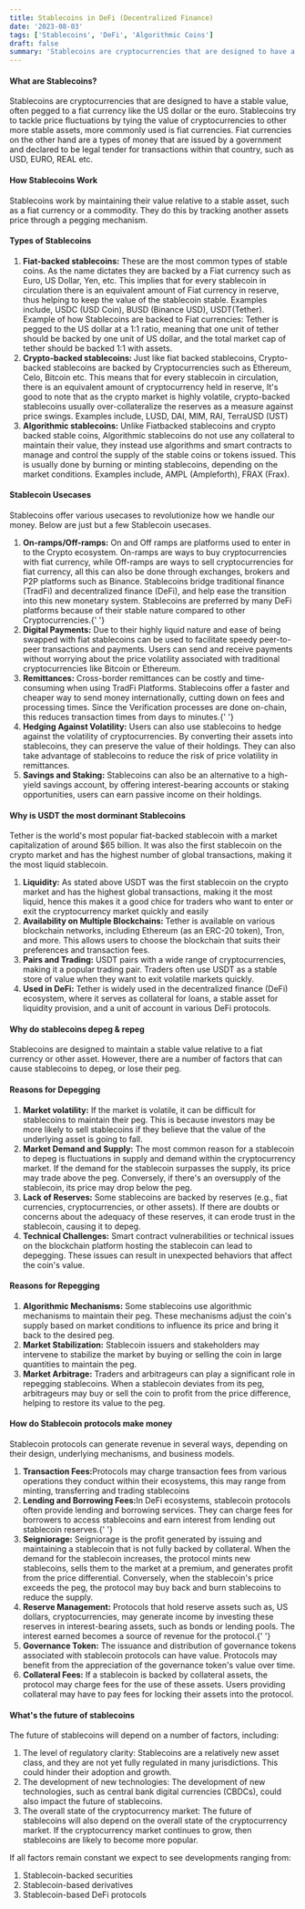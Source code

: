 ```yaml
---
title: Stablecoins in DeFi (Decentralized Finance)
date: '2023-08-03'
tags: ['Stablecoins', 'DeFi', 'Algorithmic Coins']
draft: false
summary: 'Stablecoins are cryptocurrencies that are designed to have a stable value, often pegged to a fiat currency like the US dollar or the euro.'
---
```


#### What are Stablecoins?

Stablecoins are cryptocurrencies that are designed to have a stable value, often pegged to a fiat currency like the US dollar or the euro. Stablecoins try to tackle price fluctuations by tying the value of cryptocurrencies to other more stable assets, more commonly used is fiat currencies. Fiat currencies on the other hand are a types of money that are issued by a government and declared to be legal tender for transactions within that country, such as USD, EURO, REAL etc.

#### How Stablecoins Work

Stablecoins work by maintaining their value relative to a stable asset, such as a fiat currency or a commodity. They do this by tracking another assets price through a pegging mechanism.

#### Types of Stablecoins

<ol>
  <li>
    <strong>Fiat-backed stablecoins:</strong> These are the most common types of stable coins. As
    the name dictates they are backed by a Fiat currency such as Euro, US Dollar, Yen, etc. This
    implies that for every stablecoin in circulation there is an equivalent amount of Fiat currency
    in reserve, thus helping to keep the value of the stablecoin stable. Examples include, USDC (USD
    Coin), BUSD (Binance USD), USDT(Tether). Example of how Stablecoins are backed to Fiat
    currencies: Tether is pegged to the US dollar at a 1:1 ratio, meaning that one unit of tether
    should be backed by one unit of US dollar, and the total market cap of tether should be backed
    1:1 with assets. ​​
  </li>
  <li>
    <strong>Crypto-backed stablecoins: </strong> Just like fiat backed stablecoins, Crypto-backed
    stablecoins are backed by Cryptocurrencies such as Ethereum, Celo, Bitcoin etc. This means that
    for every stablecoin in circulation, there is an equivalent amount of cryptocurrency held in
    reserve, It's good to note that as the crypto market is highly volatile, crypto-backed
    stablecoins usually over-collateralize the reserves as a measure against price swings. Examples
    include, LUSD, DAI, MIM, RAI, TerraUSD (UST)
  </li>
  <li>
    <strong>Algorithmic stablecoins:</strong> Unlike Fiatbacked stablecoins and crypto backed stable
    coins, Algorithmic stablecoins do not use any collateral to maintain their value, they instead
    use algorithms and smart contracts to manage and control the supply of the stable coins or
    tokens issued. This is usually done by burning or minting stablecoins, depending on the market
    conditions. Examples include, AMPL (Ampleforth), FRAX (Frax).
  </li>
</ol>

#### Stablecoin Usecases

Stablecoins offer various usecases to revolutionize how we handle our money. Below are just but a few Stablecoin usecases.

<ol>
  <li>
    <strong>On-ramps/Off-ramps:</strong> On and Off ramps are platforms used to enter in to the
    Crypto ecosystem. On-ramps are ways to buy cryptocurrencies with fiat currency, while Off-ramps
    are ways to sell cryptocurrencies for fiat currency, all this can also be done through
    exchanges, brokers and P2P platforms such as Binance. Stablecoins bridge traditional finance
    (TradFi) and decentralized finance (DeFi), and help ease the transition into this new monetary
    system. Stablecoins are preferred by many DeFi platforms because of their stable nature compared
    to other Cryptocurrencies.{' '}
  </li>
  <li>
    <strong>Digital Payments:</strong> Due to their highly liquid nature and ease of being swapped
    with fiat stablecoins can be used to facilitate speedy peer-to-peer transactions and payments.
    Users can send and receive payments without worrying about the price volatility associated with
    traditional cryptocurrencies like Bitcoin or Ethereum.
  </li>
  <li>
    <strong>Remittances:</strong> Cross-border remittances can be costly and time-consuming when
    using TradFi Platforms. Stablecoins offer a faster and cheaper way to send money
    internationally, cutting down on fees and processing times. Since the Verification processes are
    done on-chain, this reduces transaction times from days to minutes.{' '}
  </li>
  <li>
    <strong>Hedging Against Volatility:</strong> Users can also use stablecoins to hedge against the
    volatility of cryptocurrencies. By converting their assets into stablecoins, they can preserve
    the value of their holdings. They can also take advantage of stablecoins to reduce the risk of
    price volatility in remittances.
  </li>
  <li>
    <strong>Savings and Staking:</strong> Stablecoins can also be an alternative to a high-yield
    savings account, by offering interest-bearing accounts or staking opportunities, users can earn
    passive income on their holdings.
  </li>
</ol>

#### Why is USDT the most dorminant Stablecoins

Tether is the world's most popular fiat-backed stablecoin with a market capitalization of around $65 billion. It was also the first stablecoin on the crypto market and has the highest number of global transactions, making it the most liquid stablecoin.

<ol>
  <li>
    <strong>Liquidity:</strong> As stated above USDT was the first stablecoin on the crypto market
    and has the highest global transactions, making it the most liquid, hence this makes it a good
    chice for traders who want to enter or exit the cryptocurrency market quickly and easily
  </li>
  <li>
    <strong>Availability on Multiple Blockchains:</strong> Tether is available on various blockchain
    networks, including Ethereum (as an ERC-20 token), Tron, and more. This allows users to choose
    the blockchain that suits their preferences and transaction fees.
  </li>
  <li>
    <strong>Pairs and Trading:</strong> USDT pairs with a wide range of cryptocurrencies, making it
    a popular trading pair. Traders often use USDT as a stable store of value when they want to exit
    volatile markets quickly.
  </li>
  <li>
    <strong>Used in DeFi:</strong> Tether is widely used in the decentralized finance (DeFi)
    ecosystem, where it serves as collateral for loans, a stable asset for liquidity provision, and
    a unit of account in various DeFi protocols.
  </li>
</ol>

#### Why do stablecoins depeg & repeg

Stablecoins are designed to maintain a stable value relative to a fiat currency or other asset. However, there are a number of factors that can cause stablecoins to depeg, or lose their peg.

#### Reasons for Depegging

<ol>
  <li>
    <strong>Market volatility:</strong> If the market is volatile, it can be difficult for
    stablecoins to maintain their peg. This is because investors may be more likely to sell
    stablecoins if they believe that the value of the underlying asset is going to fall.
  </li>
  <li>
    <strong>Market Demand and Supply:</strong> The most common reason for a stablecoin to depeg is
    fluctuations in supply and demand within the cryptocurrency market. If the demand for the
    stablecoin surpasses the supply, its price may trade above the peg. Conversely, if there's an
    oversupply of the stablecoin, its price may drop below the peg.
  </li>
  <li>
    <strong>Lack of Reserves:</strong> Some stablecoins are backed by reserves (e.g., fiat
    currencies, cryptocurrencies, or other assets). If there are doubts or concerns about the
    adequacy of these reserves, it can erode trust in the stablecoin, causing it to depeg.
  </li>
  <li>
    <strong>Technical Challenges:</strong> Smart contract vulnerabilities or technical issues on the
    blockchain platform hosting the stablecoin can lead to depegging. These issues can result in
    unexpected behaviors that affect the coin's value.
  </li>
</ol>

#### Reasons for Repegging

<ol>
  <li>
    <strong>Algorithmic Mechanisms:</strong> Some stablecoins use algorithmic mechanisms to maintain
    their peg. These mechanisms adjust the coin's supply based on market conditions to influence its
    price and bring it back to the desired peg.
  </li>
  <li>
    <strong>Market Stabilization:</strong> Stablecoin issuers and stakeholders may intervene to
    stabilize the market by buying or selling the coin in large quantities to maintain the peg.
  </li>
  <li>
    <strong>Market Arbitrage:</strong> Traders and arbitrageurs can play a significant role in
    repegging stablecoins. When a stablecoin deviates from its peg, arbitrageurs may buy or sell the
    coin to profit from the price difference, helping to restore its value to the peg.
  </li>
</ol>

#### How do Stablecoin protocols make money

Stablecoin protocols can generate revenue in several ways, depending on their design, underlying mechanisms, and business models.

<ol>
  <li>
    <strong>Transaction Fees:</strong>Protocols may charge transaction fees from various operations
    they conduct within their ecosystems, this may range from minting, transferring and trading
    stablecoins
  </li>
  <li>
    <strong>Lending and Borrowing Fees:</strong>In DeFi ecosystems, stablecoin protocols often
    provide lending and borrowing services. They can charge fees for borrowers to access stablecoins
    and earn interest from lending out stablecoin reserves.{' '}
  </li>
  <li>
    <strong>Seigniorage:</strong> Seigniorage is the profit generated by issuing and maintaining a
    stablecoin that is not fully backed by collateral. When the demand for the stablecoin increases,
    the protocol mints new stablecoins, sells them to the market at a premium, and generates profit
    from the price differential. Conversely, when the stablecoin's price exceeds the peg, the
    protocol may buy back and burn stablecoins to reduce the supply.
  </li>
  <li>
    <strong>Reserve Management:</strong> Protocols that hold reserve assets such as, US dollars,
    cryptocurrencies, may generate income by investing these reserves in interest-bearing assets,
    such as bonds or lending pools. The interest earned becomes a source of revenue for the
    protocol.{' '}
  </li>
  <li>
    <strong>Governance Token:</strong> The issuance and distribution of governance tokens associated
    with stablecoin protocols can have value. Protocols may benefit from the appreciation of the
    governance token's value over time.
  </li>
  <li>
    <strong>Collateral Fees:</strong> If a stablecoin is backed by collateral assets, the protocol
    may charge fees for the use of these assets. Users providing collateral may have to pay fees for
    locking their assets into the protocol.
  </li>
</ol>

#### What's the future of stablecoins

The future of stablecoins will depend on a number of factors, including:

<ol>
  <li>
    The level of regulatory clarity: Stablecoins are a relatively new asset class, and they are not
    yet fully regulated in many jurisdictions. This could hinder their adoption and growth.
  </li>
  <li>
    The development of new technologies: The development of new technologies, such as central bank
    digital currencies (CBDCs), could also impact the future of stablecoins.
  </li>
  <li>
    The overall state of the cryptocurrency market: The future of stablecoins will also depend on
    the overall state of the cryptocurrency market. If the cryptocurrency market continues to grow,
    then stablecoins are likely to become more popular.
  </li>
</ol>

If all factors remain constant we expect to see developments ranging from:

<ol>
  <li>Stablecoin-backed securities</li>
  <li>Stablecoin-based derivatives</li>
  <li>Stablecoin-based DeFi protocols</li>
</ol>
